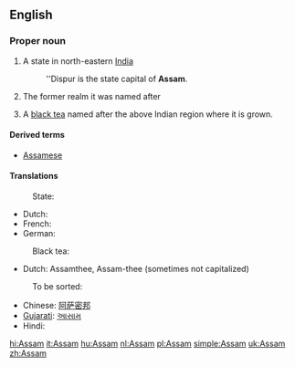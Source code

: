 {{wikipedia}}
==English==

===Proper noun===
{{en-proper noun}}

# A state in north-eastern [[India]]
#: ''Dispur is the state capital of '''Assam'''.
# {{history}} The former realm it was named after
# A [[black tea]] named after the above Indian region where it is grown.
{{wikipedia|Assam tea}}

====Derived terms====
* [[Assamese]]

====Translations====
: State:
* Dutch: {{t+|nl|Assam|n}}
* French: {{t-|fr|Assam|n}}
* German: {{t-|de|Assam|n}}

: Black tea:
* Dutch: Assamthee, Assam-thee (sometimes not capitalized)

: To be sorted:
* Chinese: [[阿萨密邦]]
* [[Gujarati]]: [[આસામ]]
* Hindi: {{t-|hi|आसाम|sc=Deva|xs=Hindi}}

[[hi:Assam]]
[[it:Assam]]
[[hu:Assam]]
[[nl:Assam]]
[[pl:Assam]]
[[simple:Assam]]
[[uk:Assam]]
[[zh:Assam]]